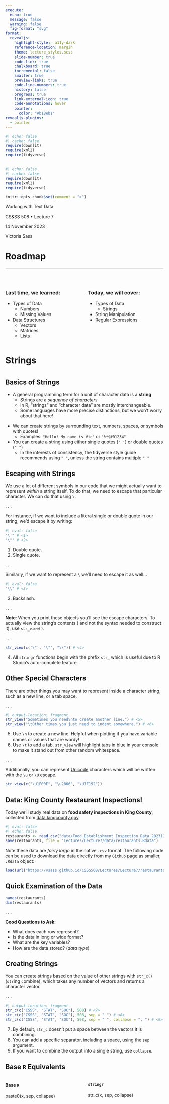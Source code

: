 ```yaml
---
execute: 
  echo: true
  message: false
  warning: false
  fig-format: "svg"
format: 
  revealjs:
    highlight-style:  a11y-dark
    reference-location: margin
    theme: lecture_styles.scss
    slide-number: true
    code-link: true
    chalkboard: true
    incremental: false 
    smaller: true
    preview-links: true
    code-line-numbers: true
    history: false
    progress: true
    link-external-icon: true
    code-annotations: hover
    pointer:
      color: "#b18eb1"
revealjs-plugins:
  - pointer
---
```


```r
#| echo: false
#| cache: false
require(downlit)
require(xml2)
require(tidyverse)
```

## {#title-slide data-menu-title="Working with Text Data" background="#1e4655" background-image="../../images/csss-logo.png" background-position="center top 5%" background-size="50%"}

```r
#| echo: false
#| cache: false
require(downlit)
require(xml2)
require(tidyverse)

knitr::opts_chunk$set(comment = ">")
```

[Working with Text Data]{.custom-title}

[CS&SS 508 • Lecture 7]{.custom-subtitle}

[14 November 2023]{.custom-subtitle2}

[Victoria Sass]{.custom-subtitle3}

# Roadmap{.section-title background-color="#99a486"}

---

:::: {.columns}

::: {.column width="50%"}

<br>

### Last time, we learned:

* Types of Data
  * Numbers
  * Missing Values
* Data Structures
  * Vectors
  * Matrices
  * Lists
:::

::: {.column width="50%"}

<br> 

::: {.fragment}
### Today, we will cover:

* Types of Data
  * Strings
* String Manipulation
* Regular Expressions

:::

:::

::::


# Strings{.section-title background-color="#99a486"}

# {data-menu-title="`stringr``" background-image="images/stringr.png" background-size="contain" background-position="center" .section-title background-color="#1e4655"}

## Basics of Strings

::: {.incremental}
* A general programming term for a unit of character data is a **string**
  + Strings are a *sequence of characters*
  + In R, "strings" and "character data" are mostly interchangeable.
  + Some languages have more precise distinctions, but we won't worry about that here!
:::

::: {.incremental}
* We can create strings by surrounding text, numbers, spaces, or symbols with quotes!
  + Examples: `"Hello! My name is Vic"` or `"%*$#01234"`
* You can create a string using either single quotes (`' '`) or double quotes (`" "`)
  * In the interests of consistency, the tidyverse style guide recommends using `" "`, unless the string contains multiple `" "`
:::

## Escaping with Strings

We use a lot of different symbols in our code that we might actually want to represent *within* a string itself. To do that, we need to escape that particular character. We can do that using `\`.

. . .

For instance, if we want to include a literal single or double quote in our string, we'd escape it by writing:

```r
#| eval: false
"\'" # <1>
'\"' # <2>
```
1. Double quote.
2. Single quote.

. . . 

Similarly, if we want to represent a `\` we'll need to escape it as well...

```r
#| eval: false
"\\" # <3>
```
3. Backslash.

. . . 

**Note**: When you print these objects you'll see the escape characters. To actually view the string's contents ( and not the syntax needed to construct it), use `str_view()`. 

. . . 

```r
str_view(c('\"', "\"", "\\")) # <4>
```
4. All `stringr` functions begin with the prefix `str_` which is useful due to R Studio's auto-complete feature.

## Other Special Characters

There are other things you may want to represent inside a character string, such as a new line, or a tab space. 

. . . 

```r
#| output-location: fragment
str_view("Sometimes you need\nto create another line.") # <5>
str_view("\tOther times you just need to indent somewhere.") # <6>
```
5. Use `\n` to create a new line. Helpful when plotting if you have variable names or values that are wordy!
6. Use `\t` to add a tab. `str_view` will highlight tabs in blue in your console to make it stand out from other random whitespace. 

. . . 

Additionally, you can represent [Unicode](https://en.wikipedia.org/wiki/List_of_Unicode_characters) characters which will be written with the `\u` or `\U` escape. 

```r
str_view(c("\U1F00F", "\u2866", "\U1F192"))
```

## Data: King County Restaurant Inspections!

Today we'll study real data on **food safety inspections in King County**, collected from [data.kingcounty.gov](https://data.kingcounty.gov/Health/Food-Establishment-Inspection-Data/f29f-zza5).

```r
#| eval: false
#| echo: false
restaurants <- read_csv("data/Food_Establishment_Inspection_Data_20231102.csv")
save(restaurants, file = "Lectures/Lecture7/data/restaurants.Rdata")
```


Note these data are *fairly large* in the native `.csv` format. The following code can be used to download the data directly from my `Github` page as smaller, `.Rdata` object:

```r
load(url("https://vsass.github.io/CSSS508/Lectures/Lecture7/restaurants.Rdata"))
```

## Quick Examination of the Data

```r
names(restaurants)
dim(restaurants)
```

. . . 

**Good Questions to Ask:**

::: {.incremental}
* What does each row represent?
* Is the data in long or wide format?
* What are the key variables?
* How are the data stored? (*data type*)
:::

## Creating Strings
You can create strings based on the value of other strings with `str_c()` (`str`ing `c`ombine), which takes any number of vectors and returns a character vector. 

. . . 

```r
#| output-location: fragment
str_c(c("CSSS", "STAT", "SOC"), 508) # <7>
str_c(c("CSSS", "STAT", "SOC"), 508, sep = " ") # <8>
str_c(c("CSSS", "STAT", "SOC"), 508, sep = " ", collapse = ", ") # <9>
```
7. By default, `str_c` doesn't put a space between the vectors it is combining.
8. You can add a specific separator, including a space, using the `sep` argument. 
9. If you want to combine the output into a single string, use `collapse`. 




## Base `R` Equivalents

:::: {.columns}

::: {.column width="50%"}
#### Base `R`
[paste0(x, sep, collapse)]{.custom-code}


:::

::: {.column width="50%"}
#### `stringr`
[str_c(x, sep, collapse)]{.custom-code}

:::

::::










